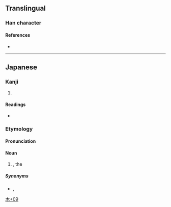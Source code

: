 {{character info/new}}
==Translingual==

===Han character===
{{Han char|rn=75|rad=木|as=09|sn=13|four=|canj=DJMG|ids=⿰木室}}

====References====
* {{Han ref|kx=0542.191|dkj=15217|dj=0930.240|hdz=21255.091|uh=6981|ud=27009}}

----

==Japanese==

===Kanji===
{{ja-kanji|grade=|rs=木09}}

# {{taxlink|Juniperus rigida|species|noshow=1}}

====Readings====
* {{ja-readings|on=|kun=[[むろ]] (muro)}}

===Etymology===
{{rfe|ja}}
{{ja-kanjitab|むろ|yomi=k}}

====Pronunciation====
{{ja-pron|むろ|yomi=k}}

====Noun====
{{ja-noun|むろ|ムロ}}

# {{taxlink|Juniperus rigida|species|noshow=1}}, the {{vern|temple juniper}}

=====Synonyms=====
* {{ja-r|杜松|ねず}}, {{ja-r|鼠刺し|ねずみさし}}

[[Category:Japanese-only CJKV Characters|木+09]]